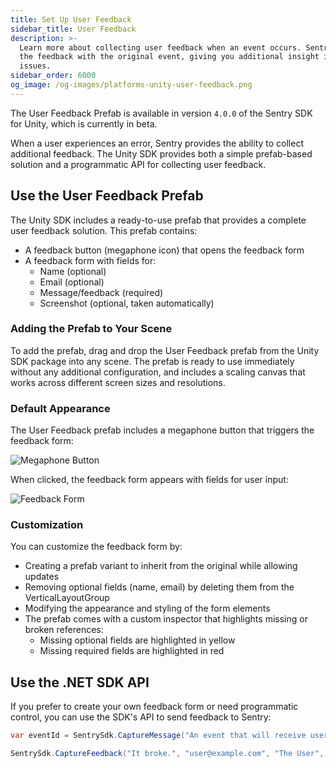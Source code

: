 ```yaml
---
title: Set Up User Feedback
sidebar_title: User Feedback
description: >-
  Learn more about collecting user feedback when an event occurs. Sentry pairs
  the feedback with the original event, giving you additional insight into
  issues.
sidebar_order: 6000
og_image: /og-images/platforms-unity-user-feedback.png
---
```


<Alert level="info">

The User Feedback Prefab is available in version `4.0.0` of the Sentry SDK for Unity, which is currently in beta.

</Alert>

When a user experiences an error, Sentry provides the ability to collect additional feedback. The Unity SDK provides both a simple prefab-based solution and a programmatic API for collecting user feedback.

## Use the User Feedback Prefab

The Unity SDK includes a ready-to-use prefab that provides a complete user feedback solution. This prefab contains:

- A feedback button (megaphone icon) that opens the feedback form
- A feedback form with fields for:
  - Name (optional)
  - Email (optional)
  - Message/feedback (required)
  - Screenshot (optional, taken automatically)

### Adding the Prefab to Your Scene

To add the prefab, drag and drop the User Feedback prefab from the Unity SDK package into any scene. The prefab is ready to use immediately without any additional configuration, and includes a scaling canvas that works across different screen sizes and resolutions.

### Default Appearance

The User Feedback prefab includes a megaphone button that triggers the feedback form:

![Megaphone Button](./img/Megahpone.png)

When clicked, the feedback form appears with fields for user input:

![Feedback Form](./img/FeedbackForm.png)

### Customization

You can customize the feedback form by:

- Creating a prefab variant to inherit from the original while allowing updates
- Removing optional fields (name, email) by deleting them from the VerticalLayoutGroup
- Modifying the appearance and styling of the form elements
- The prefab comes with a custom inspector that highlights missing or broken references:
  - Missing optional fields are highlighted in yellow
  - Missing required fields are highlighted in red

## Use the .NET SDK API

If you prefer to create your own feedback form or need programmatic control, you can use the SDK's API to send feedback to Sentry:

```csharp {tabTitle:C#}
var eventId = SentrySdk.CaptureMessage("An event that will receive user feedback.");

SentrySdk.CaptureFeedback("It broke.", "user@example.com", "The User", associatedEventId: eventId);
```
